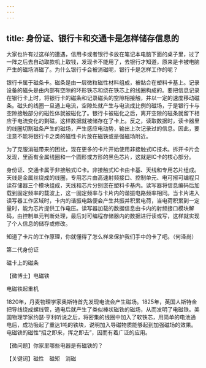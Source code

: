 ```yaml
---
---
---
```

title: 身份证、银行卡和交通卡是怎样储存信息的
---




大家也许有过这样的遭遇，信用卡或者银行卡放在笔记本电脑下面的桌子里，过了一阵之后去自动取款机上取钱，发现卡不能用了，去银行才知道，原来是卡被电脑产生的磁场消磁了。为什么银行卡会被消磁呢，银行卡是怎样工作的呢？



银行卡属于磁条卡。磁条是由一层微粒磁性材料组成，被黏合在塑料卡基上。记录设备的磁头是由内部有空隙的环形铁芯和绕在铁芯上的线圈构成的。要把信息记录在银行卡上时，将银行卡的磁条和记录磁头的空隙相接触，并以一定的速度移动磁条。磁头的线圈一旦通上电流，空隙处就产生与电流成比例的磁场，于是银行卡与空隙接触部分的磁性体就被磁化了。银行卡被磁化之后，离开空隙的磁条就留下相应于电流变化的剩磁，这样数据就被储存在了卡上。反之，读取数据时，读卡器里的线圈切割磁条产生的磁场，产生感应电动势，输出上次记录过的信息。因此，要注意不能将银行卡之类的磁性卡片放在磁铁或是强磁场附近。

为了克服消磁带来的困扰，现在更多的卡片开始使用非接触式IC技术。拆开卡片会发现，里面有金属线圈和一个圆形或方形的黑色芯片，这就是IC卡的核心部分。

身份证、交通卡属于非接触式IC卡。非接触式IC卡由卡基、天线和专用芯片组成。天线是金属丝绕成的线圈，专用芯片由高速射频接口、控制单元、电可擦可编程只读存储器三个模块组成，天线和芯片分别嵌在塑料卡基内。读写器将信息编码后加载到固定频率的载波上，这一固定频率与卡片内的谐振电路频率相同。当卡片进入读写器工作区域时，卡内的谐振电路便会产生共振并积累电荷，当电荷积累到一定量时，能为芯片提供工作电压。读写器加载的数据信息由卡内的射频接口模块解码，由控制单元判断处理，最后对可编程存储器内的数据进行读或写，这样就实现了个人信息的储存或修改。

知道了卡片的工作原理，你就懂得了怎么样来保护我们手中的卡了吧。（何泽尚）

第二代身份证



磁卡上的磁条



【微博士】电磁铁

电磁铁起重机



1820年，丹麦物理学家奥斯特首先发现电流会产生磁场。1825年，英国人斯特金把导线绕成螺线管，通电后就产生了类似棒状磁铁的磁场，从而发明了电磁铁。美国物理学家约瑟·亨利听说之后，将密集的线圈中加入了软铁芯，用简单的电池通电后，成功吸起了重达1吨的铁块，说明加入导磁物质能够起到加强磁场的效果。电磁铁的磁性“招之即来，挥之即去”，因而有着广泛的应用。

【微问题】你家里哪些电器是有磁铁的？

【关键词】磁性　磁矩　消磁